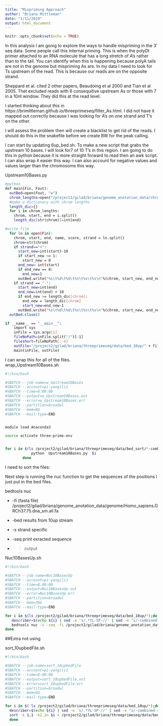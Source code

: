 ```yaml
---
title: "Mispriming Approach"
author: "Briana Mittleman"
date: "1/11/2019"
output: html_document
---
```


```r
knitr::opts_chunk$set(echo = TRUE)
```

In this analysis I am gonig to explore the ways to handle mispriming in the 3' seq data. Some people call this internal priming. This is when the polyDt primer attached to an RNA molecule that has a long stretch of A's rather than to the tail. You can identify when this is happening because polyA tails are not in the genome but mispriming As are. In my data I need to look for Ts upstream of the read. This is because our reads are on the opposite strand.

Sheppard et al. cited 2 other papers, Beaudoing et al 2000 and Tian et al 2005. Thet excluded reads with 6 consequitive upstream As or those with 7 in a 10nt window. They did this at the read level.  


I started thinking about this in https://brimittleman.github.io/threeprimeseq/filter_As.html. I did not have it mapped out correctly because I was looking for A's on one strand and T's on the other.  


I will assess the problem then will create a blacklist to get rid of the reads. I should do this in the snakefile before we create BW for the peak calling. 

I can start by updating 6up_bed.sh. To make a new script that grabs the upstream 10 bases. I will look for7 of 10 T's in this region. I am going to do this in python because it is more straight forward to read then an awk script. I can also wrap it easier this way. I can also account for negative values and values larger than the chromosome this way. 


Upstream10Bases.py
```bash
#python  
def main(Fin, Fout):
  outBed=open(Fout, "w")
  chrom_lengths=open("/project2/gilad/briana/genome_anotation_data/chrom_lengths2.sort.bed","r")
  #make a dictionary with chrom lengths
  length_dic={}
  for i in chrom_lengths:
    chrom, start, end = i.split()
    length_dic[str(chrom)]=int(end)  

#write file 
  for ln in open(Fin):
    chrom, start, end, name, score, strand = ln.split()
    chrom=str(chrom)
    if strand=="+":
      start_new=int(start)-10
      if start_new <= 1:
        start_new = 0 
      end_new= int(start)
      if end_new == 0:
        end_new=1
      outBed.write("%s\t%d\t%d\t%s\t%s\t%s\n"%(chrom, start_new, end_new, name, score, strand))
    if strand == "-":
      start_new=int(end)
      end_new=int(end) + 10
      if end_new >= length_dic[chrom]:
        end_new = length_dic[chrom]
        start_new=end_new-1
      outBed.write("%s\t%d\t%d\t%s\t%s\t%s\n"%(chrom, start_new, end_new, name, score, strand))
  outBed.close()  

if __name__ == "__main__":
    import sys
    inFile = sys.argv[1]
    fileNoPath=inFile.split("/")[-1]
    fileshort=fileNoPath[:-4]
    outFile="/project2/gilad/briana/threeprimeseq/data/bed_10up/" + fileshort + "10up.bed"
    main(inFile, outFile)


```

I can wrap this for all of the files.  
wrap_Upstream10Bases.sh
```bash
#!/bin/bash

#SBATCH --job-name=w_Upstream10Bases
#SBATCH --account=pi-yangili1
#SBATCH --time=8:00:00
#SBATCH --output=w_Upstream10Bases.out
#SBATCH --error=w_Upstream10Bases.err
#SBATCH --partition=broadwl
#SBATCH --mem=8G
#SBATCH --mail-type=END


module load Anaconda3  

source activate three-prime-env


for i in $(ls /project2/gilad/briana/threeprimeseq/data/bed_sort/*-combined-sort.bed); do
            python  Upstream10Bases.py  $i 
        done

```

I need to sort the files:  


Next step is running the nuc function to get the sequences of the positions I just put in the bed files.  



bedtools nuc  

* -fi (fasta file) /project2/gilad/briana/genome_anotation_data/genome/Homo_sapiens.GRCh37.75.dna_sm.all.fa  

* -bed results from 10up stream  

* -s strand specific  

* -seq print exracted sequence  

* > output  


Nuc10BasesUp.sh  
```bash
#!/bin/bash

#SBATCH --job-name=Nuc10BasesUp
#SBATCH --account=pi-yangili1
#SBATCH --time=8:00:00
#SBATCH --output=Nuc10BasesUp.out
#SBATCH --error=Nuc10BasesUp.err
#SBATCH --partition=broadwl
#SBATCH --mem=36G
#SBATCH --mail-type=END

for i in $(ls /project2/gilad/briana/threeprimeseq/data/bed_10up/*);do
   describer=$(echo ${i} | sed -e 's/.*YL-SP-//' | sed -e "s/-combined-sort10up.bed$//")
   bedtools nuc -s -seq -fi /project2/gilad/briana/genome_anotation_data/genome/Homo_sapiens.GRCh37.75.dna_sm.all.fa -bed $i > /project2/gilad/briana/threeprimeseq/data/nuc_10up/TenBaseUP.${describer}.txt   
done
```





##Extra not using

sort_10upbedFile.sh 
```bash
#!/bin/bash

#SBATCH --job-name=sort_10upbedFile
#SBATCH --account=pi-yangili1
#SBATCH --time=8:00:00
#SBATCH --output=sort_10upbedFile.out
#SBATCH --error=sort_10upbedFile.err
#SBATCH --partition=broadwl
#SBATCH --mem=8G
#SBATCH --mail-type=END

for i in $( ls /project2/gilad/briana/threeprimeseq/data/bed_10up/*);do
  describer=$(echo ${i} | sed -e 's/.*YL-SP-//' | sed -e "s/-combined-sort10up.bed$//")
  sort -k 1,1 -k2,2n $i > /project2/gilad/briana/threeprimeseq/data/bed_10up_sort/YL-SP-${describer}-combined-sort10up.sort.bed
  done
```

